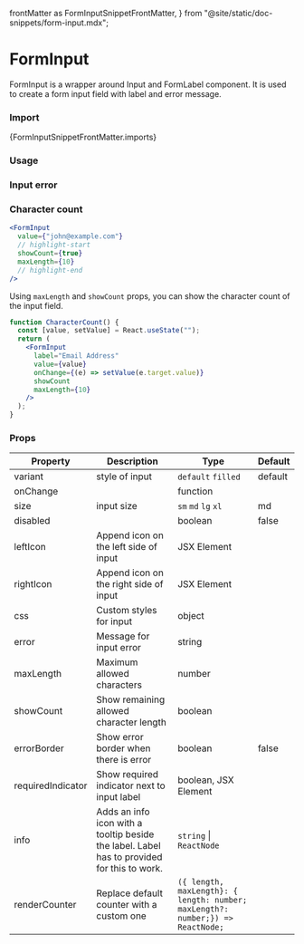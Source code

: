   frontMatter as FormInputSnippetFrontMatter,
} from "@site/static/doc-snippets/form-input.mdx";

# FormInput

FormInput is a wrapper around Input and FormLabel component. It is used to create a form input field with label and error message.

### Import

<CodeBlock language="jsx">{FormInputSnippetFrontMatter.imports}</CodeBlock>

### Usage

<FormInputSnippet />

### Input error

<FormInputErrorSnippet />

### Character count

```jsx
<FormInput
  value={"john@example.com"}
  // highlight-start
  showCount={true}
  maxLength={10}
  // highlight-end
/>
```

Using `maxLength` and `showCount` props, you can show the character count of the input field.

```jsx live play=form-input-charlength
function CharacterCount() {
  const [value, setValue] = React.useState("");
  return (
    <FormInput
      label="Email Address"
      value={value}
      onChange={(e) => setValue(e.target.value)}
      showCount
      maxLength={10}
    />
  );
}
```

### Props

| Property          | Description                                                                                | Type                                                                           | Default |
| ----------------- | ------------------------------------------------------------------------------------------ | ------------------------------------------------------------------------------ | ------- |
| variant           | style of input                                                                             | `default` `filled`                                                             | default |
| onChange          |                                                                                            | function                                                                       |         |
| size              | input size                                                                                 | `sm` `md` `lg` `xl`                                                            | md      |
| disabled          |                                                                                            | boolean                                                                        | false   |
| leftIcon          | Append icon on the left side of input                                                      | JSX Element                                                                    |         |
| rightIcon         | Append icon on the right side of input                                                     | JSX Element                                                                    |         |
| css               | Custom styles for input                                                                    | object                                                                         |         |
| error             | Message for input error                                                                    | string                                                                         |         |
| maxLength         | Maximum allowed characters                                                                 | number                                                                         |         |
| showCount         | Show remaining allowed character length                                                    | boolean                                                                        |         |
| errorBorder       | Show error border when there is error                                                      | boolean                                                                        | false   |
| requiredIndicator | Show required indicator next to input label                                                | boolean, JSX Element                                                           |         |
| info              | Adds an info icon with a tooltip beside the label. Label has to provided for this to work. | `string` \| `ReactNode`                                                        |         |
| renderCounter     | Replace default counter with a custom one                                                  | `({ length, maxLength}: { length: number; maxLength?: number;}) => ReactNode;` |         |
